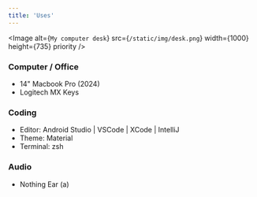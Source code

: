 ```yaml
---
title: 'Uses'
---
```


<Image
  alt={`My computer desk`}
  src={`/static/img/desk.png`}
  width={1000}
  height={735}
  priority
/>

### Computer / Office

- 14" Macbook Pro (2024)
- Logitech MX Keys

### Coding

- Editor: Android Studio | VSCode | XCode | IntelliJ
- Theme: Material
- Terminal: zsh

### Audio

- Nothing Ear (a)
